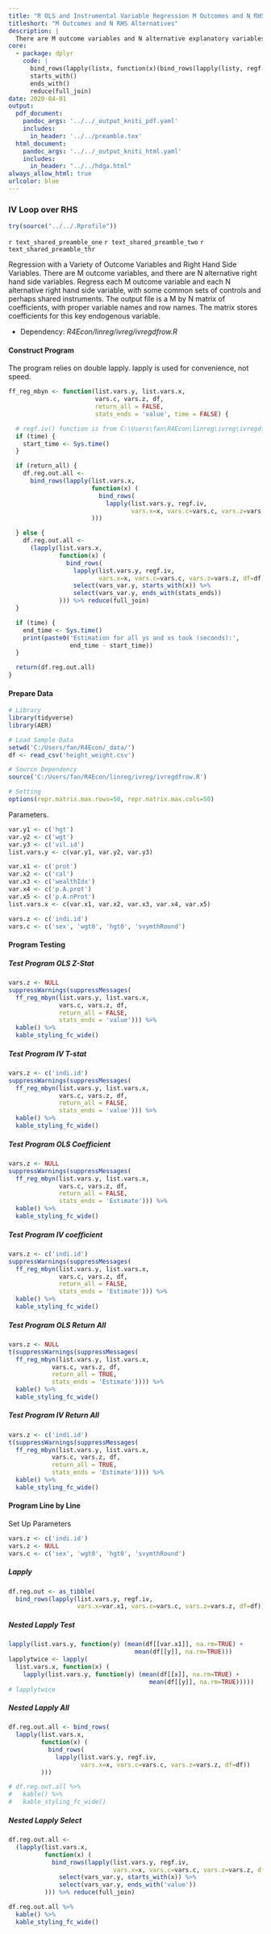 ```yaml
---
title: "R OLS and Instrumental Variable Regression M Outcomes and N RHS Alternatives"
titleshort: "M Outcomes and N RHS Alternatives"
description: |
  There are M outcome variables and N alternative explanatory variables. Regress all M outcome variables on N endogenous/independent right hand side variables one by one, with controls and/or IVs, collect coefficients.
core:
  - package: dplyr
    code: |
      bind_rows(lapply(listx, function(x)(bind_rows(lapply(listy, regf.iv)))
      starts_with()
      ends_with()
      reduce(full_join)
date: 2020-04-01
output:
  pdf_document:
    pandoc_args: '../../_output_kniti_pdf.yaml'
    includes:
      in_header: '../../preamble.tex'
  html_document:
    pandoc_args: '../../_output_kniti_html.yaml'
    includes:
      in_header: "../../hdga.html"
always_allow_html: true
urlcolor: blue
---
```



### IV Loop over RHS

```r
try(source("../../.Rprofile"))
```

`r text_shared_preamble_one`
`r text_shared_preamble_two`
`r text_shared_preamble_thr`

Regression with a Variety of Outcome Variables and Right Hand Side Variables. There are M outcome variables, and there are N alternative right hand side variables. Regress each M outcome variable and each N alternative right hand side variable, with some common sets of controls and perhaps shared instruments. The output file is a M by N matrix of coefficients, with proper variable names and row names. The matrix stores coefficients for this key endogenous variable.

- Dependency: *R4Econ/linreg/ivreg/ivregdfrow.R*

#### Construct Program

The program relies on double lapply. lapply is used for convenience, not speed.

```r
ff_reg_mbyn <- function(list.vars.y, list.vars.x,
                        vars.c, vars.z, df,
                        return_all = FALSE,
                        stats_ends = 'value', time = FALSE) {

  # regf.iv() function is from C:\Users\fan\R4Econ\linreg\ivreg\ivregdfrow.R
  if (time) {
    start_time <- Sys.time()
  }

  if (return_all) {
    df.reg.out.all <-
      bind_rows(lapply(list.vars.x,
                       function(x) (
                         bind_rows(
                           lapply(list.vars.y, regf.iv,
                                  vars.x=x, vars.c=vars.c, vars.z=vars.z, df=df))
                       )))

  } else {
    df.reg.out.all <-
      (lapply(list.vars.x,
              function(x) (
                bind_rows(
                  lapply(list.vars.y, regf.iv,
                         vars.x=x, vars.c=vars.c, vars.z=vars.z, df=df)) %>%
                  select(vars_var.y, starts_with(x)) %>%
                  select(vars_var.y, ends_with(stats_ends))
              ))) %>% reduce(full_join)
  }

  if (time) {
    end_time <- Sys.time()
    print(paste0('Estimation for all ys and xs took (seconds):',
                 end_time - start_time))
  }

  return(df.reg.out.all)
}
```

#### Prepare Data

```r
# Library
library(tidyverse)
library(AER)

# Load Sample Data
setwd('C:/Users/fan/R4Econ/_data/')
df <- read_csv('height_weight.csv')

# Source Dependency
source('C:/Users/fan/R4Econ/linreg/ivreg/ivregdfrow.R')

# Setting
options(repr.matrix.max.rows=50, repr.matrix.max.cols=50)
```

Parameters.

```r
var.y1 <- c('hgt')
var.y2 <- c('wgt')
var.y3 <- c('vil.id')
list.vars.y <- c(var.y1, var.y2, var.y3)

var.x1 <- c('prot')
var.x2 <- c('cal')
var.x3 <- c('wealthIdx')
var.x4 <- c('p.A.prot')
var.x5 <- c('p.A.nProt')
list.vars.x <- c(var.x1, var.x2, var.x3, var.x4, var.x5)

vars.z <- c('indi.id')
vars.c <- c('sex', 'wgt0', 'hgt0', 'svymthRound')
```

#### Program Testing

##### Test Program OLS Z-Stat

```r
vars.z <- NULL
suppressWarnings(suppressMessages(
  ff_reg_mbyn(list.vars.y, list.vars.x,
              vars.c, vars.z, df,
              return_all = FALSE,
              stats_ends = 'value'))) %>%
  kable() %>%
  kable_styling_fc_wide()
```

##### Test Program IV T-stat

```r
vars.z <- c('indi.id')
suppressWarnings(suppressMessages(
  ff_reg_mbyn(list.vars.y, list.vars.x,
              vars.c, vars.z, df,
              return_all = FALSE,
              stats_ends = 'value'))) %>%
  kable() %>%
  kable_styling_fc_wide()
```

##### Test Program OLS Coefficient

```r
vars.z <- NULL
suppressWarnings(suppressMessages(
  ff_reg_mbyn(list.vars.y, list.vars.x,
              vars.c, vars.z, df,
              return_all = FALSE,
              stats_ends = 'Estimate'))) %>%
  kable() %>%
  kable_styling_fc_wide()
```

##### Test Program IV coefficient

```r
vars.z <- c('indi.id')
suppressWarnings(suppressMessages(
  ff_reg_mbyn(list.vars.y, list.vars.x,
              vars.c, vars.z, df,
              return_all = FALSE,
              stats_ends = 'Estimate'))) %>%
  kable() %>%
  kable_styling_fc_wide()
```

##### Test Program OLS Return All

```r
vars.z <- NULL
t(suppressWarnings(suppressMessages(
  ff_reg_mbyn(list.vars.y, list.vars.x,
            vars.c, vars.z, df,
            return_all = TRUE,
            stats_ends = 'Estimate')))) %>%
  kable() %>%
  kable_styling_fc_wide()
```

##### Test Program IV Return All

```r
vars.z <- c('indi.id')
t(suppressWarnings(suppressMessages(
  ff_reg_mbyn(list.vars.y, list.vars.x,
            vars.c, vars.z, df,
            return_all = TRUE,
            stats_ends = 'Estimate')))) %>%
  kable() %>%
  kable_styling_fc_wide()
```

#### Program Line by Line

Set Up Parameters

```r
vars.z <- c('indi.id')
vars.z <- NULL
vars.c <- c('sex', 'wgt0', 'hgt0', 'svymthRound')
```

##### Lapply

```r
df.reg.out <- as_tibble(
  bind_rows(lapply(list.vars.y, regf.iv,
                   vars.x=var.x1, vars.c=vars.c, vars.z=vars.z, df=df)))
```

##### Nested Lapply Test

```r
lapply(list.vars.y, function(y) (mean(df[[var.x1]], na.rm=TRUE) +
                                   mean(df[[y]], na.rm=TRUE)))
lapplytwice <- lapply(
  list.vars.x, function(x) (
    lapply(list.vars.y, function(y) (mean(df[[x]], na.rm=TRUE) +
                                       mean(df[[y]], na.rm=TRUE)))))
# lapplytwice
```

##### Nested Lapply All

```r
df.reg.out.all <- bind_rows(
  lapply(list.vars.x,
         function(x) (
           bind_rows(
             lapply(list.vars.y, regf.iv,
                    vars.x=x, vars.c=vars.c, vars.z=vars.z, df=df))
         )))
```

```r
# df.reg.out.all %>%
#   kable() %>%
#   kable_styling_fc_wide()
```

##### Nested Lapply Select

```r
df.reg.out.all <-
  (lapply(list.vars.x,
          function(x) (
            bind_rows(lapply(list.vars.y, regf.iv,
                             vars.x=x, vars.c=vars.c, vars.z=vars.z, df=df)) %>%
              select(vars_var.y, starts_with(x)) %>%
              select(vars_var.y, ends_with('value'))
          ))) %>% reduce(full_join)
```

```r
df.reg.out.all %>%
  kable() %>%
  kable_styling_fc_wide()
```
